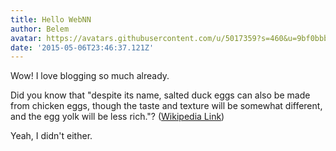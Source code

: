 ```yaml
---
title: Hello WebNN
author: Belem
avatar: https://avatars.githubusercontent.com/u/5017359?s=460&u=9bf0bbb676fae66b1b990bc0a82a7cfc0f738812&v=4
date: '2015-05-06T23:46:37.121Z'
---
```


Wow! I love blogging so much already.

Did you know that "despite its name, salted duck eggs can also be made from
chicken eggs, though the taste and texture will be somewhat different, and the
egg yolk will be less rich."?
([Wikipedia Link](http://en.wikipedia.org/wiki/Salted_duck_egg))

Yeah, I didn't either.
